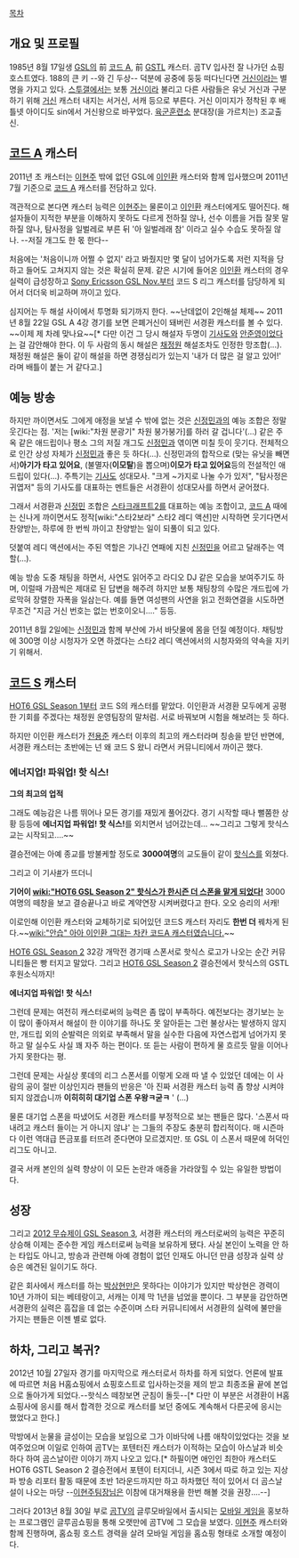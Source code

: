 [[목차]]


== 개요 및 프로필 ==


1985년 8월 17일생
[[GSL]]의 前 [[코드 A]], 前 [[GSTL]] 캐스터. 곰TV 입사전 잘 나가던 쇼핑 호스트였다. 188의 큰 키 --와 긴 두상-- 덕분에 공중에 둥둥 떠다닌다면 [[거신]]이라는 별명을 가지고 있다. [[스투갤]]에서는 보통 [[거신]]이라 불리고 다른 사람들은 유닛 거신과 구분하기 위해 [[거신]] 캐스터 내지는 서거신, 서캐 등으로 부른다. 거신 이미지가 정착된 후 배틀넷 아이디도 sin에서 거신왕으로 바꾸었다. [[육군훈련소]] 분대장(을 가르치는) 조교출신.


== [[코드 A]] 캐스터 ==

2011년 초 캐스터는 [[이현주]] 밖에 없던 GSL에 [[이인환]] 캐스터와 함께 입사했으며 2011년 7월 기준으로 [[코드 A]] 캐스터를 전담하고 있다. 

객관적으로 본다면 캐스터 능력은 [[이현주]]는 물론이고 [[이인환]] 캐스터에게도 떨어진다. 해설자들이 지적한 부분을 이해하지 못하도 다르게 전하질 않나, 선수 이름을 거듭 잘못 말하질 않나, 탐사정을 일벌레로 부른 뒤 '아 일벌레래 참' 이라고 실수 수습도 못하질 않나. --저질 개그도 한 몫 한다--

처음에는 '처음이니까 어쩔 수 없지' 라고 봐줬지만 몇 달이 넘어가도록 저런 지적을 당하고 들어도 고쳐지지 않는 것은 확실히 문제. 같은 시기에 들어온 [[이인환]] 캐스터의 경우 실력이 급성장하고 [[Sony Ericsson GSL Nov.]]부터 코드 S 리그 캐스터를 담당하게 되어서 더더욱 비교하며 까이고 있다.

심지어는 두 해설 사이에서 투명화 되기까지 한다. ~~난데없이 2인해설 체제~~ 2011년 8월 22일 GSL A 4강 경기를 보면 은폐거신이 돼버린 서경환 캐스터를 볼 수 있다. ~~이제 제 차례 맞나요~~[* 다만 이건 그 당시 해설자 두명이 [[기사도]]와 [[안준영]]이었다는 걸 감안해야 한다. 이 두 사람의 동시 해설은 [[채정원]] 해설조차도 인정한 망조합(...). 채정원 해설은 둘이 같이 해설을 하면 경쟁심리가 있는지 '내가 더 많은 걸 알고 있어!' 라며 배틀이 붙는 거 같다고.]

== 예능 방송 ==

하지만 까이면서도 그에게 애정을 보낼 수 밖에 없는 것은 [[신정민]]과의 예능 조합은 정말 웃긴다는 점. '저는 [wiki:"차원 분광기" 차원 붕가붕가]를 하러 갈 겁니다'(...) 같은 주옥 같은 애드립이나 평소 그의 저질 개그도 [[신정민]]과 엮이면 미칠 듯이 웃기다. 전체적으로 인간 상성 자체가 [[신정민]]과 좋은 듯 하다(...). 신정민과의 합작으로 (맞는 유닛을 빼면서)'''아기가 타고 있어요''', (불멸자('''이모탈''')을 뽑으며)'''이모가 타고 있어요'''등의 전설적인 애드립이 있다(...). 주특기는 [[기사도]] 성대모사. "크게 ~가지로 나눌 수가 있저", "탐사정은 귀엽저" 등의 기사도를 대표하는 멘트들은 서경환이 성대모사를 하면서 굳어졌다. 

그래서 서경환과 [[신정민]] 조합은 [[스타크래프트2]]를 대표하는 예능 조합이고, [[코드 A]] 때에는 신나게 까이면서도 정작[wiki:"스타2보라" 스타2 레디 액션]만 시작하면 웃기다면서 찬양받는, 하루에 한 번씩 까이고 찬양받는 일이 되풀이 되고 있다. 

덧붙여 레디 액션에서는 주된 역할은 기나긴 연패에 지친 [[신정민]]을 어르고 달래주는 역할(...).

예능 방송 도중 채팅을 하면서, 사연도 읽어주고 라디오 DJ 같은 모습을 보여주기도 하며, 이럴때 가끔씩은 제대로 된 답변을 해주려 하지만 보통 채팅창의 수많은 개드립에 가로막혀 장렬한 자폭을 일삼는다. 예를 들면 여성팬의 사연을 읽고 전화연결을 시도하면 무조건 "지금 거신 번호는 없는 번호이오니...." 등등.

2011년 8월 2일에는 [[신정민]]과 함께 부산에 가서 바닷물에 몸을 던질 예정이다. 채팅방에 300명 이상 시청자가 오면 하겠다는 스타2 레디 액션에서의 시청자와의 약속을 지키기 위해서.

== [[코드 S]] 캐스터 ==
[[HOT6 GSL Season 1]]부터 코드 S의 캐스터를 맡았다. 이인환과 서경환 모두에게 공평한 기회를 주겠다는 채정원 운영팀장의 말처럼. 서로 바꿔보며 시험을 해보려는 듯 하다.

하지만 이인환 캐스터가 [[전용준]] 캐스터 이후의 최고의 캐스터라며 칭송을 받던 반면에, 서경환 캐스터는 초반에는 넌 왜 코드 S 왔니 라면서 커뮤니티에서 까이곤 했다.

=== 에너지업! 파워업! 핫 식스! ===
'''그의 최고의 업적'''

그래도 예능감은 나름 뛰어나 모든 경기를 재밌게 풀어갔다. 경기 시작할 때나 뻘쭘한 상황 등등에 '''에너지업 파워업! 핫 식스!'''를 외치면서 넘어갔는데... ~~그리고 그렇게 핫식스 교는 시작되고....~~

결승전에는 아예 종교를 방불케할 정도로 '''3000여명'''의 교도들이 같이 [[핫식스]]를 외쳤다.

그리고 이 기사[http://news.naver.com/main/read.nhn?mode=LSD&mid=sec&sid1=101&oid=003&aid=0004370888 #]가  뜨더니

'''기어이 [[wiki:"HOT6 GSL Season 2" 핫식스가 한시즌 더 스폰을 맡게 되었다!]]''' 3000여명의 떼창을 보고 결승끝나고 바로 계약연장 시켜버렸다고 한다. 오오 승리의 서캐!

이로인해 이인환 캐스터와 교체하기로 되어있던 코드S 캐스터 자리도 '''한번 더''' 꿰차게 된다.~~[[wiki:"안습" 아아 이인환 그대는 차칸 코드A 캐스터였습니다.]]~~

[[HOT6 GSL Season 2]] 32강 개막전 경기때 스폰서로 핫식스 로고가 나오는 순간 커뮤니티들은 빵 터지고 말았다. 그리고 [[HOT6 GSL Season 2]] 결승전에서 핫식스의 GSTL 후원소식까지!

{{{#!html
<iframe width="560" height="315" src="http://www.youtube.com/embed/gTjBLq0WmiA" frameborder="0" allowfullscreen></iframe>
}}}

'''에너지업 파워업! 핫 식스!'''

그런데 문제는 여전히 캐스터로써의 능력은 좀 많이 부족하다. 예전보다는 경기보는 눈이 많이 좋아져서 해설이 한 이야기를 하나도 못 알아듣는 그런 불상사는 발생하지 않지만, 개드립 외의 순발력은 의외로 부족해서 말을 실수한 다음에 자연스럽게 넘어가지 못하고 말 실수도 사실 꽤 자주 하는 편이다. 또 듣는 사람이 편하게 물 흐르듯 말을 이어나가지 못한다는 평. 

그런데 문제는 사실상 롯데의 리그 스폰서를 이렇게 오래 따 낼 수 있었던 데에는 이 사람의 공이 절반 이상인지라 팬들의 반응은 '아 진짜 서경환 캐스터 능력 좀 향상 시켜야 되지 않겠습니까 '''이히히히 대기업 스폰 우왕ㅋ굳ㅋ''' ' (...) 

물론 대기업 스폰을 따냈어도 서경환 캐스터를 부정적으로 보는 팬들은 많다. '스폰서 따내려고 캐스터 들이는 거 아니지 않냐' 는 그들의 주장도 충분히 합리적이다. 매 시즌마다 이런 역대급 뜬금포를 터뜨려 준다면야 모르겠지만. 또 GSL 이 스폰서 때문에 허덕인 리그도 아니고.

결국 서캐 본인의 실력 향상이 이 모든 논란과 애증을 가라앉힐 수 있는 유일한 방법이다.

== 성장 ==

그리고 [[2012 무슈제이 GSL Season 3]], 서경환 캐스터의 캐스터로써의 능력은 꾸준히 상승해 이제는 준수한 게임 캐스터로써 능력을 보유하게 됐다. 사실 본인이 노력을 안 하는 타입도 아니고, 방송과 관련해 아예 경험이 없던 인재도 아니던 만큼 성장과 실력 상승은 예견된 일이기도 하다. 

같은 회사에서 캐스터를 하는 [[박상현]]만은 못하다는 이야기가 있지만 박상현은 경력이 10년 가까이 되는 베테랑이고, 서캐는 이제 막 1년을 넘었을 뿐이다. 그 부분을 감안하면 서경환의 실력은 흠잡을 데 없는 수준이며 스타 커뮤니티에서 서경환의 실력에 불만을 가지는 팬들은 이젠 별로 없다. 

== 하차, 그리고 복귀? ==

2012년 10월 27일자 경기를 마지막으로 캐스터로서 하차를 하게 되었다. 언론에 발표에 따르면 처음 H홈쇼핑에서 쇼핑호스트로 입사하는것을 제의 받고 최종조율 끝에 본업으로 돌아가게 되었다.--핫식스 떼창보면 군침이 돌듯--[* 다만 이 부분은 서경환이 H홈쇼핑사에 응시를 해서 합격한 것으로 캐스터를 보던 중에도 계속해서 다른곳에 응시는 했었다고 한다.]

막방에서 눈물을 글성이는 모습을 보임으로 그가 이바닥에 나름 애착이있었다는 것을 보여주었으며 이일로 인하여 곰TV는 포텐터진 캐스터가 이적하는 모습이 아스날과 비슷하다 하여 곰스날이란 이야기 까지 나오고 있다.[* 하필이면 애인인 최한아 캐스터도 HOT6 GSTL Season 2 결승전에서 포텐이 터지더니, 시즌 3에서 따로 하고 있는 지상파 방송 리포터 활동 때문에 초반 1라운드까지만 하고 하차했던 적이 있어서 더 곰스날 설이 나오는 마당 --[[이현주]]팀장님은 이참에 대거채용을 한번 해볼 것을 권장....--]

그러다 2013년 8월 30일 부로 [[곰TV]]의 글루모바일에서 출시되는 [[모바일 게임]]을 홍보하는 프로그램인 글루곰쇼핑을 통해 오랫만에 곰TV에 그 모습을 보였다. [[이현주]] 캐스터와 함께 진행하며, 홈쇼핑 호스트 경력을 살려 모바일 게임을 홈쇼핑 형태로 소개할 예정이다.

